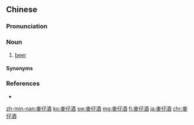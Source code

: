 {{also|麦仔酒}}
==Chinese==
{{zh-forms|s=麦仔酒|type=21}}

===Pronunciation===
{{zh-pron
|mn=xm,kh,tp,tn,tc,lk,km,mg,hc:be̍h-仔-chiú/sx,yl:bē-仔-chiú
|cat=n
}}

===Noun===
{{zh-noun}}

# {{lb|zh|Xiamen|&|Taiwan Min Nan}} [[beer]]

====Synonyms====
{{zh-dial|啤酒}}

===References===
* {{thcwd|8124}}

[[zh-min-nan:麥仔酒]]
[[ko:麥仔酒]]
[[sw:麥仔酒]]
[[mg:麥仔酒]]
[[fj:麥仔酒]]
[[ja:麥仔酒]]
[[chr:麥仔酒]]